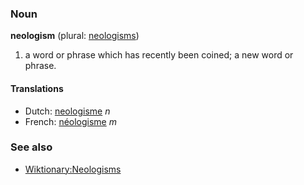 ===Noun===
'''neologism''' (plural: [[neologisms]])

#a word or phrase which has recently been coined; a new word or phrase. 

==== Translations ====
*Dutch: [[neologisme]] ''n''
*French: [[néologisme]] ''m''

===See also===
*[[Wiktionary:Neologisms]]
